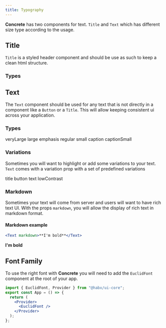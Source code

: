 ```yaml
---
title: Typography
---
```




**Concrete** has two components for text. `Title` and `Text` which has different size type according to the usage.

## Title

`Title` is a styled header component and should be use as such to keep a clean html structure.

### Types

<DocuBackground>
  <Title type="headerMaxi">headerMaxi</Title>
  <Title type="headerBig">headerBig</Title>
  <Title type="header">header</Title>
  <Title type="headerSmall">headerSmall</Title>
  <Title type="section">section</Title>
  <Title type="regular">regular</Title>
</DocuBackground>

## Text

The `Text` component should be used for any text that is not directly in a component like a `Button` or a `Title`.
This will allow keeping consistent ui across your application.

### Types

<DocuBackground>
  <Text type="veryLarge">veryLarge</Text>
  <Text type="large">large</Text>
  <Text type="emphasis">emphasis</Text>
  <Text type="regular">regular</Text>
  <Text type="small">small</Text>
  <Text type="caption">caption</Text>
  <Text type="captionSmall">captionSmall</Text>
</DocuBackground>

### Variations

Sometimes you will want to highlight or add some variations to your text. `Text` comes with a variation prop with a
set of predefined variations

<DocuBackground>
  <Text variation="title">title</Text>
  <Text variation="button">button</Text>
  <Text variation="text">text</Text>
  <Text variation="lowContrast">lowContrast</Text>
</DocuBackground>

### Markdown

Sometimes your text will come from server and users will want to have rich text UI. With the props `markdown`,
you will allow the display of rich text in markdown format.

#### Markdown example

```jsx
<Text markdown>**I'm bold**</Text>
```

<Text markdown>**I'm bold**</Text>

## Font Family

To use the right font with **Concrete** you will need to add the `EuclidFont` component at the root of your app.

```jsx
import { EuclidFont, Provider } from "@habx/ui-core";
export const App = () => {
  return (
    <Provider>
      <EuclidFont />
    </Provider>
  );
};
```

